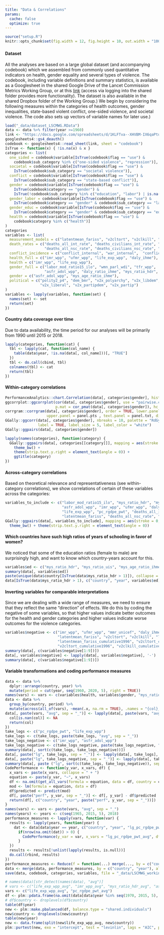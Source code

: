 ```yaml
---
title: "Data & Correlations"
params:
  cache: false
  optimize: true
---
```


```r
source("setup.R")
knitr::opts_chunk$set(fig.width = 12, fig.height = 10, out.width = "100%", out.height = "100%")
```

### {.tabset .tabset-fade .tabset-pills}

#### Dataset

All the analyses are based on a large global dataset (and accompanying codebook) which we assembled from commonly used quantitative indicators on health, gender equality and several types of violence. The codebook, including variable definitions and summary statistics, is available as a Googlesheet in the shared Google Drive of the Lancet Commission Metrics Working Group, or at this [link](https://docs.google.com/spreadsheets/d/1KLFTva--XHVBM-IX6qaPtuyzmIlRMnpyjUXfBdJPsag/edit?usp=sharing) (access via logging into the shared folder provides more functionality). The dataset is also available in the shared Dropbox folder of the Working Group.) We begin by considering the following measures within the categories of health outcomes, gender inequalities, state-based violent conflict, one-sided violence, and societal violence. The code also sets up vectors of variable names for later use.)  

```r
load("_data/dataset_LSCMWG.RData")
data <- data %>% filter(year >=1960)
link <- "https://docs.google.com/spreadsheets/d/1KLFTva--XHVBM-IX6qaPtuyzmIlRMnpyjUXfBdJPsag/edit?usp=sharing"
googlesheets4::gs4_deauth()
codebook <- googlesheets4::read_sheet(link, sheet = "codebook")
IsTrue <- function(x) { !is.na(x) & x }
categories <- list(
  one_sided = codebook$variable[IsTrue(codebook$flag == "use") & 
    codebook$sub_category %in% c("one-sided violence", "repression")],
  societal = codebook$variable[IsTrue(codebook$flag == "use") & 
    IsTrue(codebook$sub_category == "societal violence")],
  conflict = codebook$variable[IsTrue(codebook$flag == "use") & 
    IsTrue(codebook$sub_category == "state-based conflict")],
  gender = codebook$variable[IsTrue(codebook$flag == "use") & 
    IsTrue(codebook$category == "gender") & 
    IsTrue(!codebook$sub_category %in% c("education", "labor") | is.na(codebook$sub_category))],
  gender_labor = codebook$variable[IsTrue(codebook$flag == "use") & 
    IsTrue(codebook$category == "gender" & codebook$sub_category == "labor")],
  gender_educ = codebook$variable[IsTrue(codebook$flag == "use") & 
    IsTrue(codebook$category == "gender" & codebook$sub_category == "education")],
  health = codebook$variable[IsTrue(codebook$flag == "use") & 
    codebook$category %in% c("health")]
)
categories
variables <- list(
  measurement_models = c("latentmean_fariss", "v2cltort", "v2clkill", "v2caviol"),
  death_rates = c("deaths_all_int_rate", "deaths_civilians_int_rate", "deaths_civilians_osv_rate", 
                  "deaths_all_nsc_rate", "deaths_civilians_nsc_rate", "deaths_all_ucdp_rate", "hom_odcwho_rate"),
  conflict_incidence = c("conflict_internal", "war_internal",  "conflict_non_state", "conflict_one_sided"),
  health_full = c("imr_wpp", "ufmr_wpp", "life_exp_wpp", "daly_ihme"),
  health = c("imr_wpp", "life_exp_wpp"),
  gender_full = c("labor_mod_ratio15_ilo", "wmn_parl_wdi", "tfr_wpp", 
                  "asfr_adol_wpp", "daly_ratio_ihme", "mys_ratio_hdr", "mys_ratio_bl", "mys_age_ratio_ihme", "mys_pop_ratio_ihme" ),
  gender = c("asfr_adol_wpp", "mys_age_ratio_ihme"),
  political = c("polity2_p4", "dem_bmr", "v2x_polyarchy", "v2x_libdem", 
                "v2x_liberal", "v2x_partipdem", "v2x_partip")
)
variables <- lapply(variables, function(set) {
  names(set) <- set 
  return(set)
})
```

#### Country data coverage over time

Due to data availability, the time period for our analyses will be primarily from 1990 until 2015 or 2018.

```r
lapply(categories, function(cat) { 
  tbl <- lapply(cat, function(col_name) { 
    table(data$year, !is.na(data[, col_name]))[, "TRUE"] 
  })
  tbl <- do.call(cbind, tbl)
  colnames(tbl) <- cat
  return(tbl)
})
```

#### Within-category correlations
```r
PerformanceAnalytics::chart.Correlation(data[, categories$gender], histogram = TRUE)
ggcorrplot::ggcorrplot(cor(data[, categories$gender], use = "pairwise.complete.obs"), 
                       p.mat = cor_pmat(data[, categories$gender]), hc.order = TRUE, type = "lower")
corrgram::corrgram(data[, categories$gender], order = TRUE, lower.panel = panel.ellipse, 
                   upper.panel = panel.pts , text.panel = panel.txt, diag.panel = panel.minmax, main = "")
GGally::ggcorr(data[, categories$gender], nbreaks = 10, palette = "RdGy", 
               label = TRUE, label_size = 5, label_color = "white")
GGally::ggpairs(data[, categories$gender])
```
```r
lapply(names(categories), function(category) {
  GGally::ggpairs(data[, categories[[category]]], mapping = aes(stroke = 0, alpha = 0.25)) + 
    theme_bw() + 
    theme(strip.text.y.right = element_text(angle = 0)) + 
    ggtitle(category)
})
```

#### Across-category correlations

Based on theoretical relevance and representativeness (see within-category correlations), we show correlations of certain of these variables across the categories: 

```r
variables_to_include <- c("labor_mod_ratio15_ilo", "mys_ratio_hdr", "mys_age_ratio_ihme", "tfr_wpp", 
                          "asfr_adol_wpp", "imr_wpp", "ufmr_wpp", "daly_ihme", "physicians_pc_wdi", 
                          "life_exp_wpp", "pc_rgdpe_pwt", "deaths_all_int_rate", "deaths_all_osv_rate", 
                          "latentmean_fariss", "deaths_all_nsc_rate", "hom_odcwho_rate")
GGally::ggpairs(data[, variables_to_include], mapping = aes(stroke = 0, alpha = 0.25)) + 
  theme_bw() + theme(strip.text.y.right = element_text(angle = 0))
```

#### Which countries have such high ratios of years of schooling in favor of women?

We noticed that some of the education ratios (female to male) are surprisingly high, and want to know which country-years account for this. 

```r
variables$ed <- c("mys_ratio_hdr", "mys_ratio_uis", "mys_age_ratio_ihme", "eys_ratio_hdr", "eys_ratio_uis")
summary(data[, variables$ed])
paste(unique(data$country[IsTrue(data$mys_ratio_hdr > 1)]), collapse = "; ")
data[IsTrue(data$mys_ratio_hdr > 1), c("country", "year", variables$ed)]
```

#### Inverting variables for comparable interpretations

Since we are dealing with a wide range of measures, we need to ensure that they reflect the same "direction" of effects. We do this by coding the negative of some variables, so that higher values indicate better outcomes for the health and gender categories and higher values indicate worse outcomes for the violence categories. 

```r
variables$negative <- c("imr_wpp", "ufmr_wpp", "mmr_unicef", "daly_ihme", "asfr_adol_wpp", "tfr_wpp", 
                        "latentmean_fariss", "v2cltort", "v2clkill", "latentmean_fariss_cumulative1991", 
                        "latentmean_fariss_cumulative1996", "v2cltort_cumulative1991", 
                        "v2cltort_cumulative1996", "v2clkill_cumulative1991", "v2clkill_cumulative1996")
summary(data[, c(variables$negative[1:9])])
data[, variables$negative] <- lapply(data[, variables$negative], '-')
summary(data[, c(variables$negative[1:9])])
```

#### Variable transformations and coding performance measures
```r
data <- data %>% 
  dplyr::arrange(country, year) %>% 
  mutate(period = cut(year, seq(1960, 2020, 5), right = TRUE))
names(vars) <- vars <- c(variables$health, variables$gender, "mys_ratio_hdr", "pc_rgdpe_pwt")
data <- data %>% 
  group_by(country, period) %>% 
  mutate(across(all_of(vars), ~mean(.x, na.rm = TRUE), .names = "{col}_avg"), .keep = "all")
data[, paste(vars, "avg", sep = "_")] <- lapply(data[, paste(vars, "avg", sep = "_")], function(col) {
  col[is.nan(col)] <- NA
  return(col)
})
take_logs <- c("pc_rgdpe_pwt", "life_exp_wpp")
take_logs <- c(take_logs, paste(take_logs, "avg", sep = "_"))
take_logs_negative <- c("imr_wpp", "asfr_adol_wpp")
take_logs_negative <- c(take_logs_negative, paste(take_logs_negative, "avg", sep = "_"))
summary(data[, sort(c(take_logs, take_logs_negative))])
data[, paste("lg", take_logs, sep = "_")] <- lapply(data[, take_logs], log)
data[, paste("lg", take_logs_negative, sep = "_")] <- lapply(data[, take_logs_negative], function(col) { -log(-col) })
summary(data[, paste ("lg", sort(c(take_logs, take_logs_negative)), sep = "_")])
CodePerformance <- function(y_var, x_vars, df) {
  x_vars <- paste(x_vars, collapse = " + ")
  equation <- paste(y_var, "~", x_vars)
  df <- na.omit(get_all_vars(formula = equation, data = df, country = country, year = year))
  mod <- lm(formula = equation, data = df)
  df$predicted <- predict(mod)
  df[, paste("perf", y_var, sep = "_")] <- df[, y_var] - df$predicted
  return(df[, c("country", "year", paste("perf", y_var, sep = "_"))])
}
names(vars) <- vars <- paste(vars, "avg", sep = "_")
names(years) <- years <- c(seq(1965, 2015, 5), 2018)
performance_measures <- lapply(vars, function(var) {
  results <- lapply(years, function(year) {
    dat <- data[data$year == year, c("country", "year", "lg_pc_rgdpe_pwt_avg", var)]
      if(nrow(na.omit(dat)) > 0) {
        CodePerformance(y_var = var, x_vars = "lg_pc_rgdpe_pwt_avg", df = dat)
      }
  })
  results <- results[!unlist(lapply(results, is.null))]
  do.call(rbind, results)
})
performance_measures <- Reduce(f = function(...) merge(..., by = c("country", "year"), all = TRUE), x = performance_measures)
data <- merge(data, performance_measures, by = c("country", "year"), all.x = TRUE)
save(data, codebook, categories, variables, file = "_data/LSCMWG_working_data.RData")
```

```r
# names(data)[str_detect(names(data), "avg")]
# vars <- c("life_exp_wpp_avg", "imr_wpp_avg", "mys_ratio_hdr_avg", "asfr_adol_wpp_avg", "pc_rgdpe_pwt_avg")
vars <- c("life_exp_wpp_avg", "pc_rgdpe_pwt_avg")
df <- plm::pdata.frame(na.omit(data[data$year %in% seq(1970, 2015, 5), c("country", "year", vars)]), index = c("country", "year"))
# df$country <- droplevels(df$country)
table(df$year)
new <- plm::make.pbalanced(df, balance.type = "shared.individuals")
new$country <- droplevels(new$country)
table(new$year)
new <- data.frame(split(new$life_exp_wpp_avg, new$country))
plm::purtest(new, exo = "intercept", test = "levinlin", lags = "AIC", pmax = 3)
```
